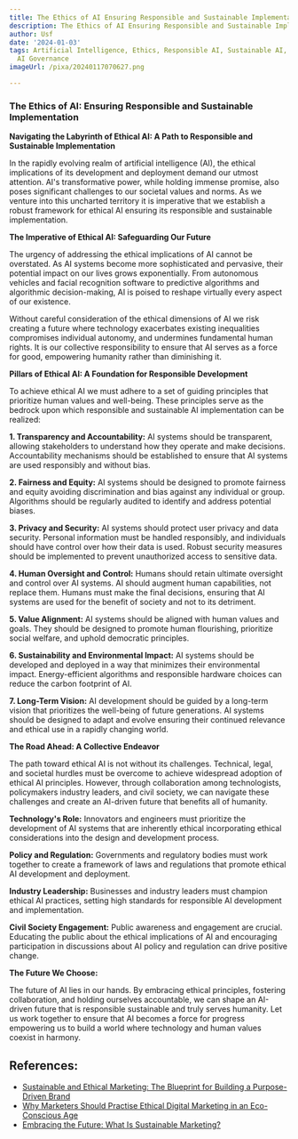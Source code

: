 ```yaml
---
title: The Ethics of AI Ensuring Responsible and Sustainable Implementation
description: The Ethics of AI Ensuring Responsible and Sustainable Implementation
author: Usf
date: '2024-01-03'
tags: Artificial Intelligence, Ethics, Responsible AI, Sustainable AI, AI Implementation,
  AI Governance
imageUrl: /pixa/20240117070627.png

---
```

### The Ethics of AI: Ensuring Responsible and Sustainable Implementation

**Navigating the Labyrinth  of Ethical AI: A Path to Responsible and Sustainable Implementation**

In the rapidly evolving realm of artificial intelligence (AI), the ethical implications of  its development and deployment demand our utmost attention. AI's transformative power,  while holding immense promise, also poses significant challenges to our societal values and norms. As we venture into this uncharted territory it is imperative that we establish a  robust framework  for ethical AI ensuring its responsible  and sustainable implementation.

**The  Imperative of Ethical AI: Safeguarding Our Future**

The  urgency of addressing the ethical implications of AI cannot be overstated. As AI systems become more  sophisticated and pervasive, their potential  impact on our lives grows exponentially. From autonomous vehicles  and facial recognition software to predictive algorithms and algorithmic decision-making, AI is poised to reshape virtually every aspect of our existence.

Without careful consideration of the ethical dimensions of AI we risk  creating a future where technology exacerbates existing inequalities compromises individual autonomy, and  undermines fundamental human rights.  It is our  collective responsibility to ensure that  AI serves as a force for good, empowering humanity rather than diminishing it.

**Pillars of  Ethical AI: A Foundation  for Responsible Development**

To achieve ethical  AI we must adhere to a  set of guiding principles that prioritize human values and well-being. These principles serve as the bedrock  upon which responsible and sustainable AI implementation can  be realized:

**1. Transparency and  Accountability:** AI systems should be transparent, allowing  stakeholders to understand how they operate and make decisions. Accountability mechanisms should be established  to ensure that AI systems are used responsibly and without bias.

**2. Fairness  and Equity:** AI systems should be  designed  to promote fairness and equity avoiding discrimination and bias against any  individual  or group. Algorithms should be regularly audited to identify and  address  potential  biases.

**3. Privacy and Security:** AI systems  should protect user  privacy and data security. Personal information must be handled responsibly, and individuals should have control over how their data is used. Robust security measures should be implemented to prevent unauthorized access to sensitive  data.

**4. Human Oversight and Control:**  Humans should retain ultimate oversight and control over AI systems. AI should augment human capabilities, not replace them. Humans must make the final decisions, ensuring that AI systems are used for the  benefit of society and not to its detriment.

**5. Value Alignment:** AI systems should  be aligned with human values and goals. They should be designed to promote human  flourishing, prioritize social welfare, and uphold democratic principles.

**6. Sustainability and Environmental Impact:** AI systems should be developed and deployed in a way that minimizes their environmental impact. Energy-efficient algorithms and responsible hardware choices can reduce the carbon footprint of AI.

**7. Long-Term  Vision:** AI development should be guided by  a  long-term vision that prioritizes the  well-being of  future generations. AI systems should be designed to adapt and evolve ensuring their continued relevance and ethical use in a rapidly changing world.

**The  Road  Ahead:  A Collective Endeavor**

The  path toward ethical AI is not without its challenges. Technical, legal, and societal hurdles must be overcome to achieve widespread adoption of ethical  AI principles. However, through collaboration among technologists, policymakers industry leaders, and civil society, we can navigate these challenges and create an AI-driven future that benefits all of humanity.

**Technology's Role:** Innovators  and engineers must prioritize the development of AI systems that are inherently ethical incorporating  ethical considerations into the design and development process.

**Policy and Regulation:** Governments and regulatory bodies must work together to create a  framework of laws and regulations that promote ethical  AI  development and deployment.

**Industry  Leadership:** Businesses and industry leaders must champion ethical  AI practices, setting high standards for responsible AI development and implementation.

**Civil Society Engagement:**  Public awareness and engagement  are crucial. Educating  the public about the ethical implications of AI and encouraging participation in discussions about  AI policy and regulation can drive positive change.

**The Future We Choose:**

The future of AI lies  in our hands. By  embracing ethical principles,  fostering collaboration, and holding  ourselves accountable, we  can shape  an AI-driven future that is responsible sustainable and truly serves humanity. Let  us work together to ensure that AI becomes a force for progress empowering us to build  a world where technology and human values coexist in harmony.

## References:
- [Sustainable and Ethical Marketing: The Blueprint for Building a Purpose-Driven Brand](https://www.linkedin.com/pulse/sustainable-ethical-marketing-blueprint-building-purpose-driven-pniuf?trk=public_post)
- [Why Marketers Should Practise Ethical Digital Marketing in an Eco-Conscious Age](https://2stallions.com/blog/why-marketers-should-practise-ethical-digital-marketing-in-an-eco-conscious-age/)
- [Embracing the Future: What Is Sustainable Marketing?](https://www.sustainablebusinesstoolkit.com/what-is-sustainable-marketing/)
